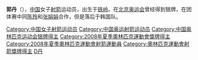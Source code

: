 {{unreferenced|time=2011-08-07T01:51:04+00:00}}
{{Otheruses|郭丹|other=同名或類似名的其它條目描述}}
{{MedalTableTop}}
{{MedalSport | 女子[[射箭|射箭]]}}
{{MedalCompetition | [[奧林匹克運動會|奧林匹克運動會]]}}
{{MedalSilver  | [[2008年夏季奧林匹克運動會|2008年北京]] | [[2008年夏季奧林匹克運動會射箭比賽|團體]]}}
{{MedalBottom}}
'''郭丹'''（{{bd|1985年|12月20日||}}），[[中国|中国]]女子[[射箭|射箭]]运动员，出生于[[铁岭|铁岭]]。在[[2008年夏季奥林匹克运动会|北京奥运会]]曾经得到银牌，在团体赛中同[[陈玲_(射箭运动员)|陈玲]]和[[张娟娟|张娟娟]]合作，但是落后于韩国队。

{{中国体育人物小作品}}

{{DEFAULTSORT:Guo Dan}}
[[Category:中国女子射箭运动员|Category:中国女子射箭运动员]]
[[Category:中国奥运射箭运动员|Category:中国奥运射箭运动员]]
[[Category:中国奥林匹克运动会银牌得主|Category:中国奥林匹克运动会银牌得主]]
[[Category:2008年夏季奧林匹克運動會獎牌得主|Category:2008年夏季奧林匹克運動會獎牌得主]]
[[Category:2008年夏季奧林匹克運動會射箭運動員|Category:2008年夏季奧林匹克運動會射箭運動員]]
[[Category:奧林匹克運動會射箭獎牌得主|Category:奧林匹克運動會射箭獎牌得主]]
[[Category:郭姓|D丹]]